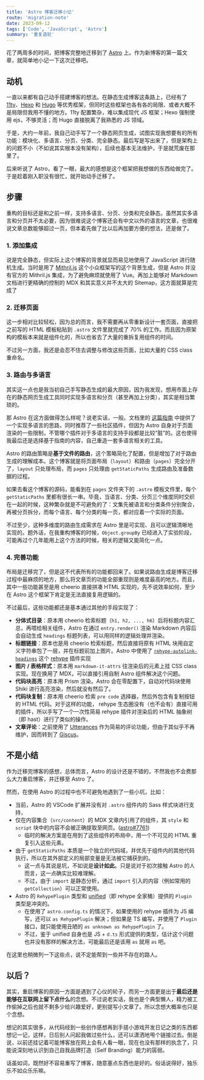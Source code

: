 ```yaml
---
title: 'Astro 博客迁移小记'
route: 'migration-note'
date: 2023-09-12
tags: ['Code', 'JavaScript', 'Astro']
summary: '重复造轮'
---
```


花了两周多的时间，把博客完整地迁移到了 [Astro](https://astro.build/) 上。作为新博客的第一篇文章，就简单地小记一下这次迁移吧。

## 动机

一直以来都有自己动手搭建博客的想法。在静态生成博客这条路上，已经有了 [11ty](https://www.11ty.dev/)、[Hexo](https://hexo.io/zh-cn/index.html) 和 [Hugo](https://gohugo.io/) 等优秀框架，但同时这些框架也各有各的局限、或者大概不是局限但我用不懂的地方。11ty 配置繁杂，难以集成现代 JS 框架；Hexo 强制使用 ejs，不够灵活；而 Hugo 直接脱离了我熟悉的 JS 领域。

于是，大约一年前，我自己动手写了一个静态网页生成，试图实现我想要有的所有功能：模块化、多语言、分页、分类、完全静态。最后写是写出来了，但是架构上的问题不小（不如说其实根本没有架构），后续也基本无法维护，于是就荒废在那里了。

后来听说了 Astro，看了一眼，最大的感想是这个框架把我想做的东西给做完了。于是趁着刚入职没有很忙，就开始动手迁移了。

## 步骤

重构的目标还是和之前一样，支持多语言、分页、分类和完全静态。虽然其实多语言和分页并不太必要，因为很难说这个博客还会有中文以外的语言的文章，也很难说文章总数能够超过一页，但本着先做了比以后再加要方便的想法，还是做了。

### 1. 添加集成

说是完全静态，但实际上这个博客的背景就显而易见地使用了 JavaScript 进行随机生成。当时是用了 [Mithril.js](https://mithril.js.org/) 这个小众框架写的这个背景生成，但是 Astro 并没有官方的 Mithril.js 集成，为了避免麻烦就使用了 Vue。再加上能够对 Markdown 文档进行更精确的控制的 MDX 和其实意义并不太大的 Sitemap，这方面就算是完成了

### 2. 迁移页面

这一步相对比较轻松，因为总的而言，我不需要再从零重新设计一套页面，直接把之前写的 HTML 模板粘贴到 `.astro` 文件里就完成了 70% 的工作。而且因为原架构的模板本来就是组件化的，所以也省去了大量的重拆复用组件的时间。

不过另一方面，我还是会忍不住去调整与修改这些页面，比如大量的 CSS class 重命名。

### 3. 路由与多语言

其实这一点也是我当初自己手写静态生成的最大原因，因为我发现，想用市面上存在的静态网页生成工具同时实现多语言和分页（甚至再加上分类），其实是相当繁琐的。

那 Astro 在这方面做得怎么样呢？说老实话，一般。文档里的 [这篇指南](https://docs.astro.build/en/recipes/i18n/) 中提供了一个实现多语言的思路，同时推荐了一些社区插件，但因为 Astro 自身对于页面渲染的一些限制，不管哪个插件对于多语言的支持手段都是比较“脏”的。这也使得我最后还是选择基于指南的内容，自己重造一套多语言相关的工具。

Astro 的路由策略是**基于文件的路由**，这个策略简化了配置，但是增加了对于路由生成的理解成本。这个博客就是将页面布局（`layout`）和路由（`pages`）完全分开了，`layout` 只处理布局，而 `pages` 只处理由 `getStaticPaths` 生成路由及准备数据的过程。

如果去看这个博客的源码，能看到在 `pages` 文件夹下的 `.astro` 模板文件里，每个 `getStaticPaths` 里都有很长一串。毕竟，当语言、分类、分页三个维度同时交织在一起的时候，这种繁杂就是不可避免的了：文集先被语言和分类条件分别聚合，再被分页拆分，而每个语言、每个分类的每一页，都对应着一个实际的页面。

不过至少，这种多维度的路由生成需求在 Astro 里是可实现、且可以逻辑清晰地实现的。题外话，在我重构博客的时候，`Object.groupBy` 已经进入了实验阶段，可能再过个几年能用上这个方法的时候，相关的逻辑又能简化一点。

### 4. 完善功能

布局是迁移完了，但是这不代表所有的功能都回来了。如果说路由生成是博客迁移过程中最麻烦的地方，那么将文章页的功能全部重现则是难度最高的地方。而且，其中一些功能甚至是用 cheerio 直接拼凑 HTML 实现的，先不说效率如何，至少在 Astro 这个框架下肯定是无法直接复用逻辑的。

不过最后，这些功能都还是基本通过其他的手段实现了：

- **分体式目录**：原本用 cheerio 检索标题（`h1, h2, ..., h6`）后将标题内容汇总，再喂给相关组件，Astro 在通过 `entry.render()` 渲染 Markdown 内容后会自动生成 `headings` 标题列表，可以用同样的逻辑处理并渲染。
- **标题链接**：原本也是用 cheerio 检索标题，然后直接将原有 HTML 块用自定义字符串包了一层，并在标题前加上图片。Astro 中使用了 [`rehype-autolink-headings`](https://github.com/rehypejs/rehype-autolink-headings) 这个 [rehype](https://github.com/rehypejs/rehype) 插件实现
- **图片 / 表格样式**：原本用 `markdown-it-attrs` 往渲染后的元素上挂 CSS class 实现。现在换用了 MDX，可以直接引用自制 Astro 组件解决这个问题。
- **代码块高亮**：原本用 Prism 渲染。Astro 会在零配置下，自动对代码块使用 Shiki 进行高亮渲染，然后就没有然后了。
- **代码块复制**：原本用 cheerio 检索 `pre code` 选择器，然后外包含有复制按钮的 HTML 代码。对于这样的功能， rehype 生态圈没有（也不会有）直接可用的插件，所以手写了一个一次性简易 rehype 插件对渲染后的 HTML 抽象树（即 hast）进行了类似的操作。
- **文章评论**：之前使用了 [Utterances](https://github.com/utterance/utterances) 作为简易的评论功能，但由于其似乎不再维护，因而转到了 [Giscus](https://github.com/giscus/giscus)。

## 不是小结

作为迁移完博客的感想，总体而言，Astro 的设计还是不错的，不然我也不会费那么大力重启博客，并迁移至 Astro 了。

然而，在使用 Astro 的过程中也不可避免地遇到了一些小坑，比如：

- 当前，Astro 的 VSCode 扩展并没有对 `.astro` 组件内的 Sass 样式块进行支持，
- 仅在内容集合（`src/content`）的 MDX 文章内引用了的组件，其 `style` 和 `script` 块中的内容不会被正确提取至网页。([astro#7761](https://github.com/withastro/astro/issues/7761))
  - 临时的解决方案是在用到了这些组件的布局中，用一个不可见的 HTML 重复引入这些元素。
- 由于 `getStaticPaths` 本质是一个独立的代码域，并优先于组件内的其他代码执行，所以在其外部定义的局部变量是无法被它捕获到的。
  - 这一点与其说是坑，不如说是**设计如此**。只是说对于初次接触 Astro 的人而言，这一点确实比较难理解。
  - 不过，由于 `import` 是静态分析，通过 `import` 引入的内容（例如常用的 `getCollection`）可以正常使用。
- Astro 的 `RehypePlugin` 类型和 [unified](https://github.com/unifiedjs/unified)（即 rehype 全家桶）提供的 `Plugin` 类型是冲突的。
  - 在使用了 `astro.config.ts` 的情况下，如果使用的 rehype 插件为 JS 编写，还可以 `as RehypePlugin` 解决；但如果是 TS 编写，并使用了 `Plugin` 接口，就只能使用丑陋的 `as unknown as RehypePlugin` 了。
  - 不过，鉴于 unified 自身也是 JS + `d.ts` 形式提供的类型，估计这个问题也并没有那样的解决方法，可能最后还是该用 `as` 就用 `as` 吧。

在这里也稍微列一下这些点，说不定能帮到一些并不存在的路人。

## 以后？

其实，重启博客的原因一方面是遇到了心仪的轮子，而另一方面更是出于**最后还是能够在互联网上留下点什么**的念想。不过说老实话，我也是个典型懒人，精力被工作偷掉之后也就不剩多少给兴趣爱好，更别提写小文章了。所以念想大概率也只是个念想。

想记的其实很多，从代码经到一些创作感想再到手搓小游戏开发日记之类的东西都想记一记，这样，日后别人问起我做过些什么，还可以潇洒地甩个链接过去。倒是说，以前还挂记着可能博客放在网上会有人看一眼，现在也没有那样的执念了，只能说深刻地认识到自己自我品牌打造（Self Branding）能力的孱弱。

话虽如词，既然好不容易重写了博客，随意塞点东西也是好的。俗话说得好，独乐乐不如众乐乐嘛。
